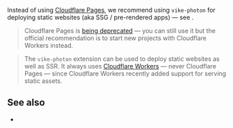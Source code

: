 
Instead of using [Cloudflare Pages](https://pages.cloudflare.com), we recommend using <Link href="/vike-photon">`vike-photon`</Link> for deploying static websites (aka <Link href="/pre-rendering#ssg">SSG / pre-rendered apps</Link>) — see <Link href="/cloudflare" />.

> Cloudflare Pages is [being deprecated](https://blog.cloudflare.com/full-stack-development-on-cloudflare-workers/#start-with-workers) — you can still use it but the official recommendation is to start new projects with Cloudflare Workers instead.

> The `vike-photon` extension can be used to deploy static websites as well as <Link href="/ssr">SSR</Link>. It always uses [Cloudflare Workers](https://workers.cloudflare.com) — never Cloudflare Pages — since Cloudflare Workers recently added support for serving static assets.

## See also

- <Link href="/cloudflare" />
